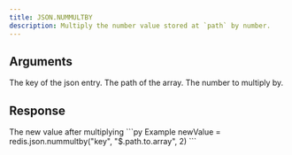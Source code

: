 ```yaml
---
title: JSON.NUMMULTBY
description: Multiply the number value stored at `path` by number.
---
```


## Arguments

<ParamField body="key" type="str" required>
    The key of the json entry.
</ParamField>
<ParamField body="path" type="str" default="$">
    The path of the array.
</ParamField>




<ParamField body="multiply" type="number" required>
    The number to multiply by.
</ParamField>


## Response

<ResponseField type="integer" required>
  The new value after multiplying
</ResponseField>

<RequestExample>
```py Example
newValue = redis.json.nummultby("key", "$.path.to.array", 2)
```
</RequestExample>
